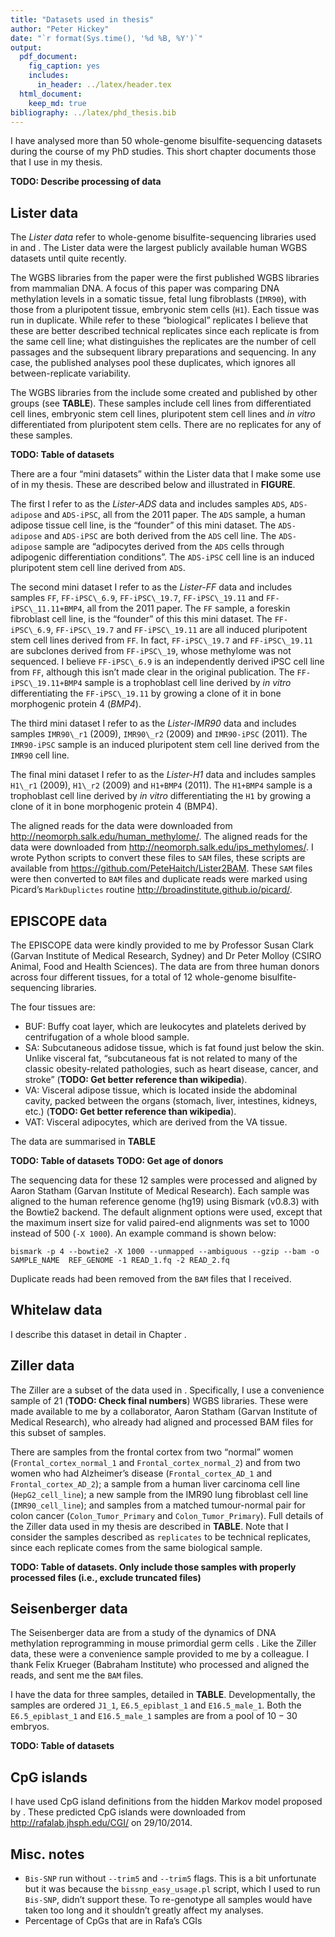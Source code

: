 ```yaml
---
title: "Datasets used in thesis"
author: "Peter Hickey"
date: "`r format(Sys.time(), '%d %B, %Y')`"
output:
  pdf_document:
    fig_caption: yes
    includes:
      in_header: ../latex/header.tex
  html_document:
    keep_md: true
bibliography: ../latex/phd_thesis.bib
---
```


\chapter{Datasets used in thesis}\label{chap:datasets}

\section{Chapter overview}

I have analysed more than 50 whole-genome bisulfite-sequencing datasets during the course of my PhD studies. This short chapter documents those that I use in my thesis.

__TODO: Describe processing of data__

## Lister data

The _Lister data_ refer to whole-genome bisulfite-sequencing libraries used in \cite{Lister:2009hy} and \cite{Lister:2011kg}. The Lister data were the largest publicly available human WGBS datasets until quite recently.

The WGBS libraries from the \cite{Lister:2009hy} paper were the first published WGBS libraries from mammalian DNA. A focus of this paper was comparing DNA methylation levels in a somatic tissue, fetal lung fibroblasts (`IMR90`), with those from a pluripotent tissue, embryonic stem cells (`H1`). Each tissue was run in duplicate. While \cite{Lister:2009hy} refer to these "biological" replicates I believe that these are better described technical replicates since each replicate is from the same cell line; what distinguishes the replicates are the number of cell passages and the subsequent library preparations and sequencing. In any case, the published analyses pool these duplicates, which ignores all between-replicate variability.

The WGBS libraries from the \cite{Lister:2011kg} include some created and published by other groups (see __TABLE__). These samples include cell lines from differentiated cell lines, embryonic stem cell lines, pluripotent stem cell lines and _in vitro_ differentiated from pluripotent stem cells. There are no replicates for any of these samples.

__TODO: Table of datasets__

There are a four "mini datasets" within the Lister data that I make some use of in my thesis. These are described below and illustrated in __FIGURE__.

The first I refer to as the _Lister-ADS_ data and includes samples `ADS`, `ADS-adipose` and `ADS-iPSC`, all from the 2011 paper. The `ADS` sample, a human adipose tissue cell line, is the "founder" of this mini dataset. The `ADS-adipose` and `ADS-iPSC` are both derived from the `ADS` cell line. The `ADS-adipose` sample are "adipocytes derived from the `ADS` cells through adipogenic differentiation conditions". The `ADS-iPSC` cell line is an induced pluripotent stem cell line derived from `ADS`.

The second mini dataset I refer to as the _Lister-FF_ data and includes samples `FF`, `FF-iPSC\_6.9`, `FF-iPSC\_19.7`, `FF-iPSC\_19.11` and `FF-iPSC\_11.11+BMP4`, all from the 2011 paper. The `FF` sample, a foreskin fibroblast cell line, is the "founder" of this this mini dataset. The `FF-iPSC\_6.9`, `FF-iPSC\_19.7` and `FF-iPSC\_19.11` are all induced pluripotent stem cell lines derived from `FF`. In fact, `FF-iPSC\_19.7` and `FF-iPSC\_19.11` are subclones derived from `FF-iPSC\_19`, whose methylome was not sequenced. I believe `FF-iPSC\_6.9` is an independently derived iPSC cell line from `FF`, although this isn't made clear in the original publication. The `FF-iPSC\_19.11+BMP4` sample is a trophoblast cell line derived by _in vitro_ differentiating the `FF-iPSC\_19.11` by growing a clone of it in bone morphogenic protein 4 (_BMP4_).

The third mini dataset I refer to as the _Lister-IMR90_ data and includes samples `IMR90\_r1` (2009), `IMR90\_r2` (2009) and `IMR90-iPSC` (2011). The `IMR90-iPSC` sample is an induced pluripotent stem cell line derived from the `IMR90` cell line.

The final mini dataset I refer to as the _Lister-H1_ data and includes samples `H1\_r1` (2009), `H1\_r2` (2009) and `H1+BMP4` (2011). The `H1+BMP4` sample is a trophoblast cell line derived by _in vitro_ differentiating the `H1` by growing a clone of it in bone morphogenic protein 4 (BMP4).

The aligned reads for the \cite{Lister:2009hy} data were downloaded from [http://neomorph.salk.edu/human_methylome/](http://neomorph.salk.edu/human_methylome/). The aligned reads for the \cite{Lister:2011kg} data were downloaded from [http://neomorph.salk.edu/ips_methylomes/](http://neomorph.salk.edu/ips_methylomes/). I wrote Python scripts to convert these files to `SAM` files, these scripts are available from [https://github.com/PeteHaitch/Lister2BAM](https://github.com/PeteHaitch/Lister2BAM). These `SAM` files were then converted to `BAM` files and duplicate reads were marked using Picard's `MarkDuplictes` routine [http://broadinstitute.github.io/picard/](http://broadinstitute.github.io/picard/).

## EPISCOPE data

The EPISCOPE data were kindly provided to me by Professor Susan Clark (Garvan Institute of Medical Research, Sydney) and Dr Peter Molloy (CSIRO Animal, Food and Health Sciences). The data are from three human donors across four different tissues, for a total of 12 whole-genome bisulfite-sequencing libraries.

The four tissues are:

* BUF: Buffy coat layer, which are leukocytes and platelets derived by centrifugation of a whole blood sample.
* SA: Subcutaneous adidose tissue, which is fat found just below the skin. Unlike visceral fat, "subcutaneous fat is not related to many of the classic obesity-related pathologies, such as heart disease, cancer, and stroke" (__TODO: Get better reference than wikipedia__).
* VA: Visceral adipose tissue, which is located inside the abdominal cavity, packed between the organs (stomach, liver, intestines, kidneys, etc.) (__TODO: Get better reference than wikipedia__).
* VAT: Visceral adipocytes, which are derived from the VA tissue.

The data are summarised in __TABLE__

__TODO: Table of datasets__
__TODO: Get age of donors__

The sequencing data for these 12 samples were processed and aligned by Aaron Statham (Garvan Institute of Medical Research). Each sample was aligned to the human reference genome (hg19) using Bismark (v0.8.3) with the Bowtie2 backend. The default alignment options were used, except that the maximum insert size for valid paired-end alignments was set to 1000 instead of 500 (`-X 1000`). An example command is shown below:

```
bismark -p 4 --bowtie2 -X 1000 --unmapped --ambiguous --gzip --bam -o SAMPLE_NAME  REF_GENOME -1 READ_1.fq -2 READ_2.fq
```

Duplicate reads had been removed from the `BAM` files that I received.

## Whitelaw data

I describe this dataset in detail in Chapter \ref{chap:avy}.

## Ziller data

The Ziller are a subset of the data used in \cite{Ziller:2013fs}. Specifically, I use a convenience sample of 21 (__TODO: Check final numbers__) WGBS libraries. These were made available to me by a collaborator, Aaron Statham (Garvan Institute of Medical Research), who already had aligned and processed BAM files for this subset of samples.

There are samples from the frontal cortex from two "normal" women (`Frontal_cortex_normal_1` and `Frontal_cortex_normal_2`) and from two women who had Alzheimer's disease (`Frontal_cortex_AD_1` and `Frontal_cortex_AD_2`); a sample from a human liver carcinoma cell line (`HepG2_cell_line`); a new sample from the IMR90 lung fibroblast cell line (`IMR90_cell_line`); and samples from a matched tumour-normal pair for colon cancer (`Colon_Tumor_Primary` and `Colon_Tumor_Primary`). Full details of the Ziller data used in my thesis are described in __TABLE__. Note that I consider the samples described as `replicates` to be technical replicates, since each replicate comes from the same biological sample.

__TODO: Table of datasets. Only include those samples with properly processed files (i.e., exclude truncated files)__

## Seisenberger data

The Seisenberger data are from a study of the dynamics of DNA methylation reprogramming in mouse primordial germ cells \cite{Seisenberger:2012ko}. Like the Ziller data, these were a convenience sample provided to me by a colleague. I thank Felix Krueger (Babraham Institute) who processed and aligned the reads, and sent me the `BAM` files.

I have the data for three samples, detailed in __TABLE__. Developmentally, the samples are ordered `J1_1`, `E6.5_epiblast_1` and `E16.5_male_1`. Both the `E6.5_epiblast_1` and `E16.5_male_1` samples are from a pool of $10-30$ embryos.

__TODO: Table of datasets__

## CpG islands

I have used CpG island definitions from the hidden Markov model proposed by \cite{@Wu:2010do}. These predicted CpG islands were downloaded from [http://rafalab.jhsph.edu/CGI/](http://rafalab.jhsph.edu/CGI/) on 29/10/2014.

## Misc. notes

- `Bis-SNP` run without `--trim5` and `--trim5` flags. This is a bit unfortunate but it was because the `bissnp_easy_usage.pl` script, which I used to run `Bis-SNP`, didn't support these. To re-genotype all samples would have taken too long and it shouldn't greatly affect my analyses.
- Percentage of CpGs that are in Rafa's CGIs
